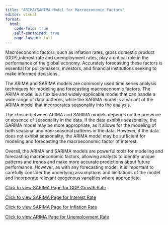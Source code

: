 ```yaml
---
title: "ARIMA/SARIMA Model for Macroeconomic Factors"
editor: visual
format:
  html:
    code-fold: true
    self-contained: true
    page-layout: full
---
```


Macroeconomic factors, such as inflation rates, gross domestic product (GDP),interest rate and unemployment rates, play a critical role in the performance of the global economy. Accurately forecasting these factors is essential for policymakers, investors, and financial institutions seeking to make informed decisions.

The ARIMA and SARIMA models are commonly used time series analysis techniques for modeling and forecasting macroeconomic factors. The ARIMA model is a flexible and widely applicable model that can handle a wide range of data patterns, while the SARIMA model is a variant of the ARIMA model that incorporates seasonality into the analysis.

The choice between ARIMA and SARIMA models depends on the presence or absence of seasonality in the data. If the data exhibits seasonality, the SARIMA model may be more appropriate, as it allows for the modeling of both seasonal and non-seasonal patterns in the data. However, if the data does not exhibit seasonality, the ARIMA model may be sufficient for modeling and forecasting the macroeconomic factor of interest.

Overall, the ARIMA and SARIMA models are powerful tools for modeling and forecasting macroeconomic factors, allowing analysts to identify unique patterns and trends and make more accurate predictions about future performance. However, as with any forecasting model, it is important to carefully consider the underlying assumptions and limitations of the model and incorporate relevant exogenous variables where appropriate.

[Click to view SARIMA Page for GDP Growth Rate](arima_macroeconomic_gdp.html)

[Click to view SARIMA Page for Interest Rate](arima_macroeconomic_interest.html)

[Click to view SARIMA Page for Inflation Rate](arima_macroeconomic_inflation.html)

[Click to view ARIMA Page for Unemployment Rate](arima_macroeconomic_unemployment.html)
